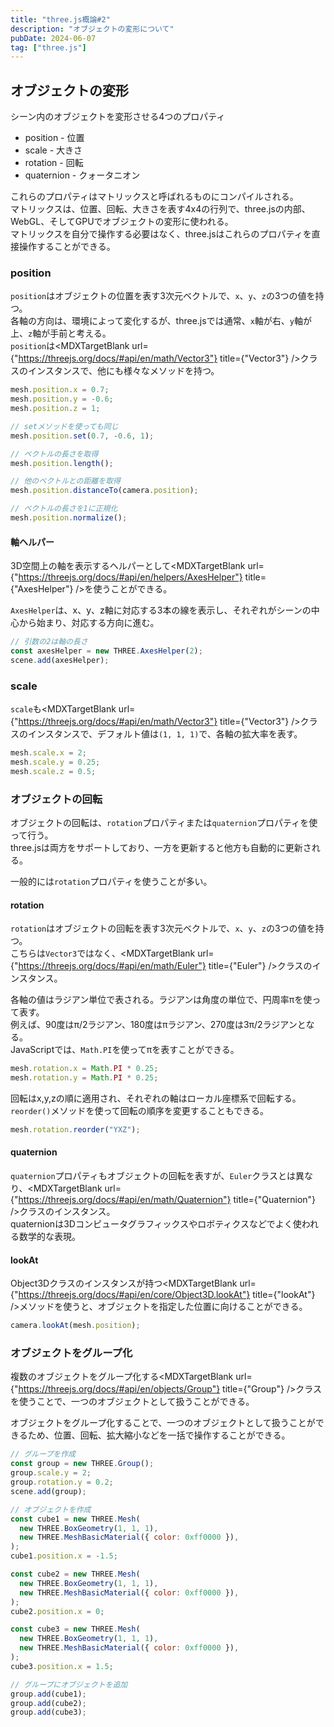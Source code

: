 ```yaml
---
title: "three.js概論#2"
description: "オブジェクトの変形について"
pubDate: 2024-06-07
tag: ["three.js"]
---
```



## オブジェクトの変形

シーン内のオブジェクトを変形させる4つのプロパティ

- position - 位置
- scale - 大きさ
- rotation - 回転
- quaternion - クォータニオン

これらのプロパティはマトリックスと呼ばれるものにコンパイルされる。<br />
マトリックスは、位置、回転、大きさを表す4x4の行列で、three.jsの内部、WebGL、そしてGPUでオブジェクトの変形に使われる。<br />
マトリックスを自分で操作する必要はなく、three.jsはこれらのプロパティを直接操作することができる。

### position

`position`はオブジェクトの位置を表す3次元ベクトルで、`x`、`y`、`z`の3つの値を持つ。<br />
各軸の方向は、環境によって変化するが、three.jsでは通常、`x`軸が右、`y`軸が上、`z`軸が手前と考える。<br />
`position`は<MDXTargetBlank
url={"https://threejs.org/docs/#api/en/math/Vector3"}
title={"Vector3"}
/>クラスのインスタンスで、他にも様々なメソッドを持つ。

```javascript title="positionの設定"
mesh.position.x = 0.7;
mesh.position.y = -0.6;
mesh.position.z = 1;

// setメソッドを使っても同じ
mesh.position.set(0.7, -0.6, 1);

// ベクトルの長さを取得
mesh.position.length();

// 他のベクトルとの距離を取得
mesh.position.distanceTo(camera.position);

// ベクトルの長さを1に正規化
mesh.position.normalize();
```

#### 軸ヘルパー

3D空間上の軸を表示するヘルパーとして<MDXTargetBlank
url={"https://threejs.org/docs/#api/en/helpers/AxesHelper"}
title={"AxesHelper"}
/>を使うことができる。

`AxesHelper`は、x、y、z軸に対応する3本の線を表示し、それぞれがシーンの中心から始まり、対応する方向に進む。

```javascript title="軸ヘルパーの作成"
// 引数の2は軸の長さ
const axesHelper = new THREE.AxesHelper(2);
scene.add(axesHelper);
```

### scale

`scale`も<MDXTargetBlank
url={"https://threejs.org/docs/#api/en/math/Vector3"}
title={"Vector3"}
/>クラスのインスタンスで、デフォルト値は`(1, 1, 1)`で、各軸の拡大率を表す。

```javascript title="scaleの設定"
mesh.scale.x = 2;
mesh.scale.y = 0.25;
mesh.scale.z = 0.5;
```

### オブジェクトの回転

オブジェクトの回転は、`rotation`プロパティまたは`quaternion`プロパティを使って行う。<br />
three.jsは両方をサポートしており、一方を更新すると他方も自動的に更新される。

一般的には`rotation`プロパティを使うことが多い。

#### rotation

`rotation`はオブジェクトの回転を表す3次元ベクトルで、`x`、`y`、`z`の3つの値を持つ。<br />
こちらは`Vector3`ではなく、<MDXTargetBlank url={"https://threejs.org/docs/#api/en/math/Euler"} title={"Euler"} />クラスのインスタンス。

各軸の値はラジアン単位で表される。ラジアンは角度の単位で、円周率πを使って表す。<br />
例えば、90度はπ/2ラジアン、180度はπラジアン、270度は3π/2ラジアンとなる。<br />
JavaScriptでは、`Math.PI`を使ってπを表すことができる。

```javascript title="rotationの設定"
mesh.rotation.x = Math.PI * 0.25;
mesh.rotation.y = Math.PI * 0.25;
```

回転はx,y,zの順に適用され、それぞれの軸はローカル座標系で回転する。<br />
`reorder()`メソッドを使って回転の順序を変更することもできる。

```javascript title="rotationの順序変更"
mesh.rotation.reorder("YXZ");
```

#### quaternion

`quaternion`プロパティもオブジェクトの回転を表すが、`Euler`クラスとは異なり、<MDXTargetBlank url={"https://threejs.org/docs/#api/en/math/Quaternion"} title={"Quaternion"} />クラスのインスタンス。<br />
quaternionは3Dコンピュータグラフィックスやロボティクスなどでよく使われる数学的な表現。

#### lookAt

Object3Dクラスのインスタンスが持つ<MDXTargetBlank
url={"https://threejs.org/docs/#api/en/core/Object3D.lookAt"}
title={"lookAt"}
/>メソッドを使うと、オブジェクトを指定した位置に向けることができる。

```javascript title="lookAtメソッド"
camera.lookAt(mesh.position);
```

### オブジェクトをグループ化

複数のオブジェクトをグループ化する<MDXTargetBlank
url={"https://threejs.org/docs/#api/en/objects/Group"}
title={"Group"}
/>クラスを使うことで、一つのオブジェクトとして扱うことができる。

オブジェクトをグループ化することで、一つのオブジェクトとして扱うことができるため、位置、回転、拡大縮小などを一括で操作することができる。

```javascript title="オブジェクトのグループ化"
// グループを作成
const group = new THREE.Group();
group.scale.y = 2;
group.rotation.y = 0.2;
scene.add(group);

// オブジェクトを作成
const cube1 = new THREE.Mesh(
  new THREE.BoxGeometry(1, 1, 1),
  new THREE.MeshBasicMaterial({ color: 0xff0000 }),
);
cube1.position.x = -1.5;

const cube2 = new THREE.Mesh(
  new THREE.BoxGeometry(1, 1, 1),
  new THREE.MeshBasicMaterial({ color: 0xff0000 }),
);
cube2.position.x = 0;

const cube3 = new THREE.Mesh(
  new THREE.BoxGeometry(1, 1, 1),
  new THREE.MeshBasicMaterial({ color: 0xff0000 }),
);
cube3.position.x = 1.5;

// グループにオブジェクトを追加
group.add(cube1);
group.add(cube2);
group.add(cube3);
```
